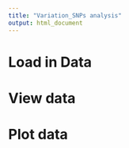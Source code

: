 ```yaml
---
title: "Variation_SNPs analysis"
output: html_document
---
```


# Load in Data

# View data

# Plot data
